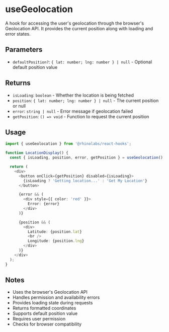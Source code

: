 # useGeolocation

A hook for accessing the user's geolocation through the browser's Geolocation API. It provides the current position along with loading and error states.

## Parameters

- `defaultPosition?`: `{ lat: number; lng: number } | null` - Optional default position value

## Returns

- `isLoading`: `boolean` - Whether the location is being fetched
- `position`: `{ lat: number; lng: number } | null` - The current position or null
- `error`: `string | null` - Error message if geolocation failed
- `getPosition`: `() => void` - Function to request the current position

## Usage

```typescript
import { useGeolocation } from '@rhinolabs/react-hooks';

function LocationDisplay() {
  const { isLoading, position, error, getPosition } = useGeolocation();

  return (
    <div>
      <button onClick={getPosition} disabled={isLoading}>
        {isLoading ? 'Getting location...' : 'Get My Location'}
      </button>

      {error && (
        <div style={{ color: 'red' }}>
          Error: {error}
        </div>
      )}

      {position && (
        <div>
          Latitude: {position.lat}
          <br />
          Longitude: {position.lng}
        </div>
      )}
    </div>
  );
}
```

## Notes

- Uses the browser's Geolocation API
- Handles permission and availability errors
- Provides loading state during requests
- Returns formatted coordinates
- Supports default position value
- Requires user permission
- Checks for browser compatibility
